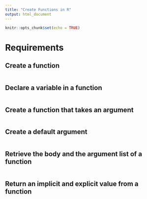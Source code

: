 ---
title: "Create Functions in R"
output: html_document
---

```{r setup, include=FALSE}
knitr::opts_chunk$set(echo = TRUE)
```

# Requirements


## Create a function
```{r Create a function, include= T, warning=F, error=F}







```
## Declare a variable in a function
```{r Declare a variable in a function, include=T, warning=F, error=F}







```
## Create a function that takes an argument
```{r Create a function that takes an argument, include=T, warning=F,error=F}







```

## Create a default argument
```{r Create a default argument, include=T, warning=F, error=F}







```


## Retrieve the body and the argument list of a function
```{r Retrieve the body and the argument list of a function, include = T, error = F, warning = F }







```

## Return an implicit and explicit value from a function
```{r Return an implicit and an explicit value from a function, include=T, error=F, warning=T}







```

